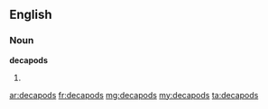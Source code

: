 ==English==

===Noun===
'''decapods'''

# {{plural of|[[decapod]]}}

[[ar:decapods]]
[[fr:decapods]]
[[mg:decapods]]
[[my:decapods]]
[[ta:decapods]]